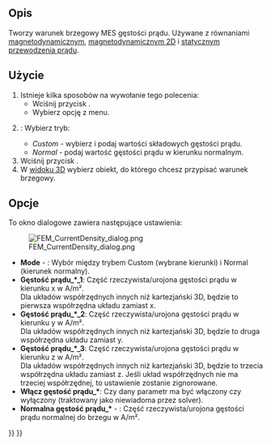 <languages/>

{{Docnav
|[[FEM_ConstraintElectrostaticPotential/pl|Warunek brzegowy potencjału elektrostatycznego]]
|[[FEM_ConstraintMagnetization/pl|Warunek brzegowy magnetyzacji]]
|[[FEM_Workbench/pl|środowisko pracy MES]]
|IconL=FEM_ConstraintElectrostaticPotential.svg
|IconR=FEM_ConstraintMagnetization.svg
|IconC=Workbench_FEM.svg
}}

{{GuiCommandContainer|
{{GuiCommand/pl
|Name=FEM ConstraintCurrentDensity
|Name/pl=MES: Warunek brzegowy gęstości prądu
|MenuLocation=Model → Warunki brzegowe elektromagnetyczne → Warunek brzegowy gęstości prądu
|Workbenches=[[FEM_Workbench/pl|MES]]
|Version=0.21
|SeeAlso=[[FEM_EquationMagnetodynamic/pl|Równanie magnetodynamiczne]], [[FEM_EquationMagnetodynamic2D/pl|Równanie magnetodynamiczne 2D]]
}}
{{GuiCommandFemInfo/pl
|Solvers=Elmer
}}
}}

<span id="Description"></span>
==Opis==

Tworzy warunek brzegowy MES gęstości prądu. Używane z równaniami [[FEM_EquationMagnetodynamic/pl|magnetodynamicznym]], [[FEM_EquationMagnetodynamic2D/pl|magnetodynamicznym 2D]] i [[FEM_EquationStaticCurrent/pl|statycznym przewodzenia prądu]].

<span id="Usage"></span>
==Użycie==

<div class="mw-translate-fuzzy">
# Istnieje kilka sposobów na wywołanie tego polecenia:
#* Wciśnij przycisk {{Button|[[Image:FEM_ConstraintCurrentDensity.svg|16px]] [[FEM_ConstraintCurrentDensity/pl|Warunek brzegowy gęstości prądu]]}}.
#* Wybierz opcję {{MenuCommand|Model → Warunki brzegowe elektromagnetyczne → [[Image:FEM_ConstraintCurrentDensity.svg|16px]] Warunek brzegowy gęstości prądu}} z menu.
# {{VersionPlus/pl|1.1}}: Wybierz tryb:
#* ''Custom'' - wybierz i podaj wartości składowych gęstości prądu.
#* ''Normal'' - podaj wartość gęstości prądu w kierunku normalnym.
# Wciśnij przycisk {{Button|Dodaj}}.
# W [[3D_view/pl|widoku 3D]] wybierz obiekt, do którego chcesz przypisać warunek brzegowy.
</div>

<span id="Options"></span>
==Opcje==

To okno dialogowe zawiera następujące ustawienia:

[[Image:FEM_CurrentDensity_dialog.png]]

* '''Mode''' - {{Version/pl|1.1}}: Wybór między trybem Custom (wybrane kierunki) i Normal (kierunek normalny).
* '''Gęstość prądu_*_1''': Część rzeczywista/urojona gęstości prądu w kierunku x w A/m².</br> Dla układów współrzędnych innych niż kartezjański 3D, będzie to pierwsza współrzędna układu zamiast x.
* '''Gęstość prądu_*_2''': Część rzeczywista/urojona gęstości prądu w kierunku y w A/m².</br> Dla układów współrzędnych innych niż kartezjański 3D, będzie to druga współrzędna układu zamiast y.
* '''Gęstość prądu_*_3''': Część rzeczywista/urojona gęstości prądu w kierunku z w A/m².</br> Dla układów współrzędnych innych niż kartezjański 3D, będzie to trzecia współrzędna układu zamiast z. Jeśli układ współrzędnych nie ma trzeciej współrzędnej, to ustawienie zostanie zignorowane.
* '''Włącz gęstość prądu_*''': Czy dany parametr ma być włączony czy wyłączony (traktowany jako niewiadoma przez solver). {{Version/pl|1.1}}
* '''Normalna gęstość prądu_*''' - {{Version/pl|1.1}}: Część rzeczywista/urojona gęstości prądu normalnej do brzegu w A/m². {{Version/pl|1.1}}


{{Docnav
|[[FEM_ConstraintElectrostaticPotential/pl|Warunek brzegowy potencjału elektrostatycznego]]
|[[FEM_ConstraintMagnetization/pl|Warunek brzegowy magnetyzacji]]
|[[FEM_Workbench/pl|środowisko pracy MES]]
|IconL=FEM_ConstraintElectrostaticPotential.svg
|IconR=FEM_ConstraintMagnetization.svg
|IconC=Workbench_FEM.svg
}}

{{FEM Tools navi{{#translation:}}}}
{{Userdocnavi{{#translation:}}}}
